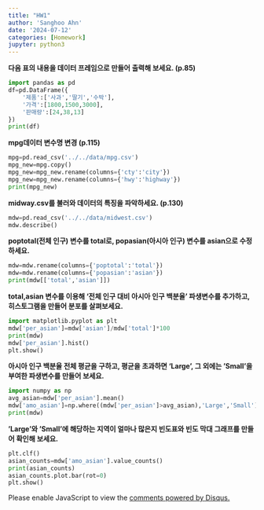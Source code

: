 ```yaml
---
title: "HW1"
author: 'Sanghoo Ahn'
date: '2024-07-12'
categories: [Homework]
jupyter: python3
---
```


**다음 표의 내용을 데이터 프레임으로 만들어 출력해 보세요. (p.85)**

```python
import pandas as pd
df=pd.DataFrame({
    '제품':['사과','딸기','수박'],
    '가격':[1800,1500,3000],
    '판매량':[24,38,13]
})
print(df)
```


**mpg데이터 변수명 변경 (p.115)**

```python
mpg=pd.read_csv('../../data/mpg.csv')
mpg_new=mpg.copy()
mpg_new=mpg_new.rename(columns={'cty':'city'})
mpg_new=mpg_new.rename(columns={'hwy':'highway'})
print(mpg_new)
```


**midway.csv를 불러와 데이터의 특징을 파악하세요. (p.130)**

```python
mdw=pd.read_csv('../../data/midwest.csv')
mdw.describe()
```


**poptotal(전체 인구) 변수를 total로, popasian(아시아 인구) 변수를 asian으로 수정하세요.**

```python
mdw=mdw.rename(columns={'poptotal':'total'})
mdw=mdw.rename(columns={'popasian':'asian'})
print(mdw[['total','asian']])
```

**total,asian 변수를 이용해 '전체 인구 대비 아시아 인구 백분율' 파생변수를 추가하고, 히스토그램을 만들어 분포를 살펴보세요.**

```python
import matplotlib.pyplot as plt
mdw['per_asian']=mdw['asian']/mdw['total']*100
print(mdw)
mdw['per_asian'].hist()
plt.show()
```

**아시아 인구 백분율 전체 평균을 구하고, 평균을 초과하면 'Large', 그 외에는 'Small'을 부여한 파생변수를 만들어 보세요.**

```python
import numpy as np
avg_asian=mdw['per_asian'].mean()
mdw['amo_asian']=np.where((mdw['per_asian']>avg_asian),'Large','Small')
print(mdw)
```

**'Large'와 'Small'에 해당하는 지역이 얼마나 많은지 빈도표와 빈도 막대 그래프를 만들어 확인해 보세요.**

```python
plt.clf()
asian_counts=mdw['amo_asian'].value_counts()
print(asian_counts)
asian_counts.plot.bar(rot=0)
plt.show()
```


<div id="disqus_thread"></div>
<script>
var disqus_config = function () {
    this.page.url = window.location.href;  // 현재 페이지 URL
    this.page.identifier = window.location.pathname; // 페이지 고유 식별자
};

(function() { // DON'T EDIT BELOW THIS LINE
    var d = document, s = d.createElement('script');
    s.src = 'https://sanghoohoo.disqus.com/embed.js';
    s.setAttribute('data-timestamp', +new Date());
    (d.head || d.body).appendChild(s);
})();
</script>
<noscript>Please enable JavaScript to view the <a href="https://disqus.com/?ref_noscript">comments powered by Disqus.</a></noscript>
